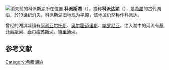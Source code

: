 {{unreferenced|time=2018-04-17T13:03:21+00:00}}
[[File:Llac_copais_abans_segle_XIX.jpg|消失前的科派斯湖所在位置]]
'''科派斯湖'''（{{lang-grc|Κωπαΐς}}），或称'''科派达湖'''（{{lang-el|Κωπαΐδα}}），是[[希腊|希腊]]的古代湖泊，於[[19世纪|19世纪]]消失。科派斯湖旧地现为平原，该地区仍然称作科派达。

曾经的湖滨城镇有[[阿利亚尔托斯|阿利亚尔托斯]]、[[奥尔霍迈诺斯|奥尔霍迈诺斯]]、[[喀罗尼亚|喀罗尼亚]]。注入湖中的河流有[[基菲索斯河|基菲索斯河]]、[[泰尔梅苏斯河|泰尔梅苏斯河]]、[[特里通河|特里通河]]。


==参考文献==
{{reflist}}

[[Category:希腊湖泊|Category:希腊湖泊]]